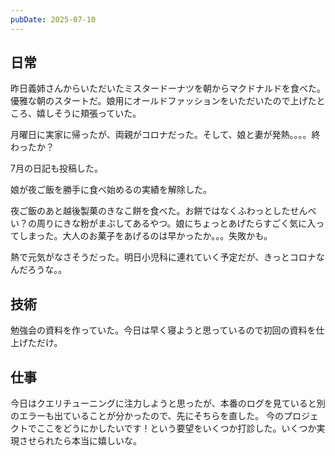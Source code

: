 ```yaml
---
pubDate: 2025-07-10
---
```



## 日常

昨日義姉さんからいただいたミスタードーナツを朝からマクドナルドを食べた。優雅な朝のスタートだ。娘用にオールドファッションをいただいたので上げたところ、嬉しそうに頬張っていた。

月曜日に実家に帰ったが、両親がコロナだった。そして、娘と妻が発熱。。。。終わったか？

7月の日記も投稿した。

娘が夜ご飯を勝手に食べ始めるの実績を解除した。

夜ご飯のあと越後製菓のきなこ餅を食べた。お餅ではなくふわっとしたせんべい？の周りにきな粉がまぶしてあるやつ。娘にちょっとあげたらすごく気に入ってしまった。大人のお菓子をあげるのは早かったか。。。失敗かも。

熱で元気がなさそうだった。明日小児科に連れていく予定だが、きっとコロナなんだろうな。。

## 技術

勉強会の資料を作っていた。今日は早く寝ようと思っているので初回の資料を仕上げただけ。

## 仕事

今日はクエリチューニングに注力しようと思ったが、本番のログを見ていると別のエラーも出ていることが分かったので、先にそちらを直した。
今のプロジェクトでここをどうにかしたいです！という要望をいくつか打診した。いくつか実現させられたら本当に嬉しいな。

